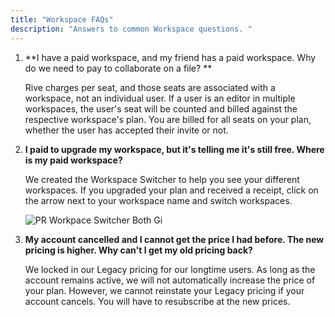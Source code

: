 ```yaml
---
title: "Workspace FAQs"
description: "Answers to common Workspace questions. "
---
```


1. **I have a paid workspace, and my friend has a paid workspace. Why do we need to pay to collaborate on a file? **

   Rive charges per seat, and those seats are associated with a workspace, not an individual user. If a user is an editor in multiple workspaces, the user's seat will be counted and billed against the respective workspace's plan. You are billed for all seats on your plan, whether the user has accepted their invite or not. 
2. **I paid to upgrade my workspace, but it's telling me it's still free. Where is my paid workspace?**

   We created the Workspace Switcher to help you see your different workspaces. If you upgraded your plan and received a receipt, click on the arrow next to your workspace name and switch workspaces. 

   ![PR Workpace Switcher Both Gi](/PR_Workpace_Switcher_both.gif)
3. **My account cancelled and I cannot get the price I had before. The new pricing is higher. Why can't I get my old pricing back?**

   We locked in our Legacy pricing for our longtime users. As long as the account remains active, we will not automatically increase the price of your plan. However, we cannot reinstate your Legacy pricing if your account cancels. You will have to resubscribe at the new prices. 